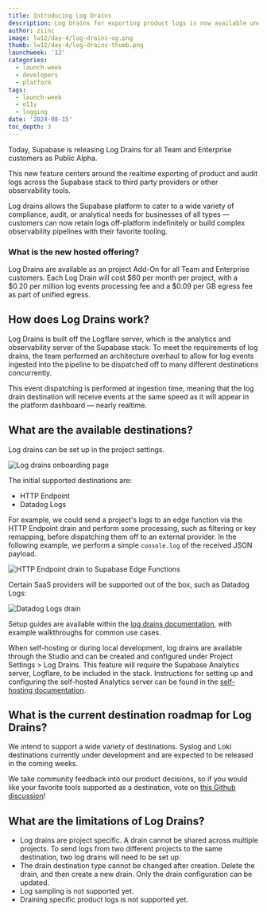```yaml
---
title: Introducing Log Drains
description: Log Drains for exporting product logs is now available under Public Alpha
author: ziinc
image: lw12/day-4/log-drains-og.png
thumb: lw12/day-4/log-drains-thumb.png
launchweek: '12'
categories:
  - launch-week
  - developers
  - platform
tags:
  - launch-week
  - o11y
  - logging
date: '2024-08-15'
toc_depth: 3
---
```


Today, Supabase is releasing Log Drains for all Team and Enterprise customers as Public Alpha.

This new feature centers around the realtime exporting of product and audit logs across the Supabase stack to third party providers or other observability tools.

Log drains allows the Supabase platform to cater to a wide variety of compliance, audit, or analytical needs for businesses of all types — customers can now retain logs off-platform indefinitely or build complex observability pipelines with their favorite tooling.

### What is the new hosted offering?

Log Drains are available as an project Add-On for all Team and Enterprise customers. Each Log Drain will cost $60 per month per project, with a $0.20 per million log events processing fee and a $0.09 per GB egress fee as part of unified egress.

## How does Log Drains work?

Log Drains is built off the Logflare server, which is the analytics and observability server of the Supabase stack. To meet the requirements of log drains, the team performed an architecture overhaul to allow for log events ingested into the pipeline to be dispatched off to many different destinations concurrently.

This event dispatching is performed at ingestion time, meaning that the log drain destination will receive events at the same speed as it will appear in the platform dashboard — nearly realtime.

## What are the available destinations?

Log drains can be set up in the project settings.

<div>
  <Img alt="Log drains onboarding page" src="/images/blog/lw12/day-4/log-drains-onboarding.png" />
</div>

The initial supported destinations are:

- HTTP Endpoint
- Datadog Logs

For example, we could send a project's logs to an edge function via the HTTP Endpoint drain and perform some processing, such as filtering or key remapping, before dispatching them off to an external provider. In the following example, we perform a simple `console.log` of the received JSON payload.

<div>
  <Img
    alt="HTTP Endpoint drain to Supabase Edge Functions"
    src="/images/blog/lw12/day-4/edge-function-example.png"
  />
</div>

Certain SaaS providers will be supported out of the box, such as Datadog Logs:

<div>
  <Img alt="Datadog Logs drain" src="/images/blog/lw12/day-4/datadog-example.png" />
</div>

Setup guides are available within the [log drains documentation](https://supabase.com/docs/guides/platform/log-drains), with example walkthroughs for common use cases.

When self-hosting or during local development, log drains are available through the Studio and can be created and configured under Project Settings > Log Drains.
This feature will require the Supabase Analytics server, Logflare, to be included in the stack. Instructions for setting up and configuring the self-hosted Analytics server can be found in the [self-hosting documentation](https://supabase.com/docs/reference/self-hosting-analytics/introduction).

## What is the current destination roadmap for Log Drains?

We intend to support a wide variety of destinations. Syslog and Loki destinations currently under development and are expected to be released in the coming weeks.

We take community feedback into our product decisions, so if you would like your favorite tools supported as a destination, vote on [this Github discussion](https://github.com/orgs/supabase/discussions/28324)!

## What are the limitations of Log Drains?

- Log drains are project specific. A drain cannot be shared across multiple projects. To send logs from two different projects to the same destination, two log drains will need to be set up.
- The drain destination type cannot be changed after creation. Delete the drain, and then create a new drain. Only the drain configuration can be updated.
- Log sampling is not supported yet.
- Draining specific product logs is not supported yet.
